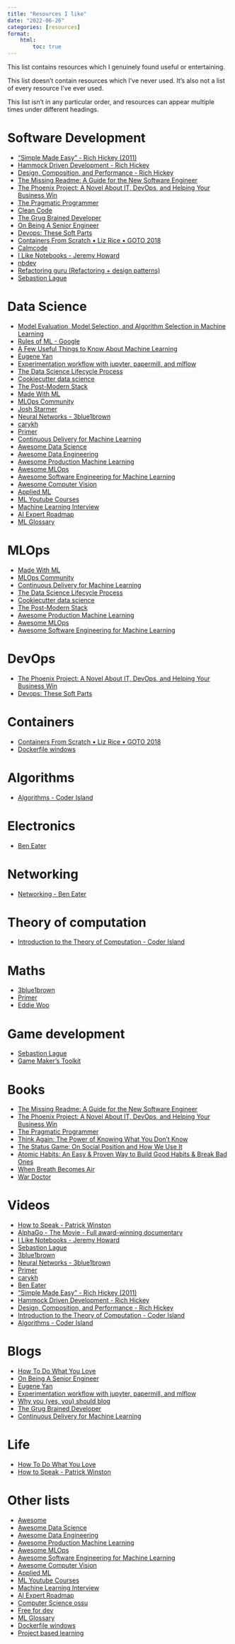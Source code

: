 ```yaml
---
title: "Resources I like"
date: "2022-06-26"
categories: [resources]
format:
    html:
        toc: true
---
```


This list contains resources which I genuinely found useful or entertaining.

This list doesn't contain resources which I've never used. It's also not a list of every resource I've ever used.

This list isn't in any particular order, and resources can appear multiple times under different headings.

# Software Development
- ["Simple Made Easy" - Rich Hickey (2011)](https://www.youtube.com/watch?v=LKtk3HCgTa8)
- [Hammock Driven Development - Rich Hickey](https://www.youtube.com/watch?v=f84n5oFoZBc)
- [Design, Composition, and Performance - Rich Hickey](https://www.youtube.com/watch?v=MCZ3YgeEUPg)
- [The Missing Readme: A Guide for the New Software Engineer](https://www.goodreads.com/book/show/57271519-the-missing-readme)
- [The Phoenix Project: A Novel About IT, DevOps, and Helping Your Business Win](https://www.goodreads.com/en/book/show/17255186-the-phoenix-project)
- [The Pragmatic Programmer](https://www.goodreads.com/book/show/56799802-the-pragmatic-programmer)
- [Clean Code](https://www.goodreads.com/book/show/3735293-clean-code)
- [The Grug Brained Developer](https://grugbrain.dev/)
- [On Being A Senior Engineer](https://www.kitchensoap.com/2012/10/25/on-being-a-senior-engineer/)
- [Devops: These Soft Parts](https://agileweboperations.com/2010/12/09/devops-these-soft-parts/)
- [Containers From Scratch • Liz Rice • GOTO 2018](https://www.youtube.com/watch?v=8fi7uSYlOdc)
- [Calmcode](https://calmcode.io/)
- [I Like Notebooks - Jeremy Howard](https://www.youtube.com/watch?v=9Q6sLbz37gk)
- [nbdev](https://github.com/fastai/nbdev)
- [Refactoring guru (Refactoring + design patterns)](https://refactoring.guru/)
- [Sebastion Lague](https://www.youtube.com/c/SebastianLague)

# Data Science
- [Model Evaluation, Model Selection, and Algorithm Selection in Machine Learning](https://arxiv.org/abs/1811.12808)
- [Rules of ML - Google](https://developers.google.com/machine-learning/guides/rules-of-ml)
- [A Few Useful Things to Know About Machine Learning](https://homes.cs.washington.edu/~pedrod/papers/cacm12.pdf)
- [Eugene Yan](https://eugeneyan.com/)
- [Experimentation workflow with jupyter, papermill, and mlflow](https://eugeneyan.com/writing/experimentation-workflow-with-jupyter-papermill-mlflow/)
- [The Data Science Lifecycle Process](https://github.com/dslp/dslp)
- [Cookiecutter data science](http://drivendata.github.io/cookiecutter-data-science/)
- [The Post-Modern Stack](https://github.com/jacopotagliabue/post-modern-stack)
- [Made With ML](https://madewithml.com/)
- [MLOps Community](https://mlops.community/)
- [Josh Starmer](https://www.youtube.com/c/joshstarmer/featured)
- [Neural Networks - 3blue1brown](https://www.youtube.com/playlist?list=PLZHQObOWTQDNU6R1_67000Dx_ZCJB-3pi)
- [carykh](https://www.youtube.com/user/carykh/videos)
- [Primer](https://www.youtube.com/c/PrimerLearning)
- [Continuous Delivery for Machine Learning](https://martinfowler.com/articles/cd4ml.html)
- [Awesome Data Science](https://github.com/academic/awesome-datascience)
- [Awesome Data Engineering](https://github.com/igorbarinov/awesome-data-engineering)
- [Awesome Production Machine Learning](https://github.com/EthicalML/awesome-production-machine-learning)
- [Awesome MLOps](https://github.com/visenger/awesome-mlops)
- [Awesome Software Engineering for Machine Learning](https://github.com/SE-ML/awesome-seml)
- [Awesome Computer Vision](https://github.com/jbhuang0604/awesome-computer-vision)
- [Applied ML](https://github.com/eugeneyan/applied-ml)
- [ML Youtube Courses](https://github.com/dair-ai/ML-YouTube-Courses)
- [Machine Learning Interview](https://github.com/khangich/machine-learning-interview)
- [AI Expert Roadmap](https://github.com/AMAI-GmbH/AI-Expert-Roadmap)
- [ML Glossary](https://github.com/bfortuner/ml-glossary)

# MLOps
- [Made With ML](https://madewithml.com/)
- [MLOps Community](https://mlops.community/)
- [Continuous Delivery for Machine Learning](https://martinfowler.com/articles/cd4ml.html)
- [The Data Science Lifecycle Process](https://github.com/dslp/dslp)
- [Cookiecutter data science](http://drivendata.github.io/cookiecutter-data-science/)
- [The Post-Modern Stack](https://github.com/jacopotagliabue/post-modern-stack)
- [Awesome Production Machine Learning](https://github.com/EthicalML/awesome-production-machine-learning)
- [Awesome MLOps](https://github.com/visenger/awesome-mlops)
- [Awesome Software Engineering for Machine Learning](https://github.com/SE-ML/awesome-seml)

# DevOps
- [The Phoenix Project: A Novel About IT, DevOps, and Helping Your Business Win](https://www.goodreads.com/en/book/show/17255186-the-phoenix-project)
- [Devops: These Soft Parts](https://agileweboperations.com/2010/12/09/devops-these-soft-parts/)

# Containers
- [Containers From Scratch • Liz Rice • GOTO 2018](https://www.youtube.com/watch?v=8fi7uSYlOdc)
- [Dockerfile windows](https://github.com/StefanScherer/dockerfiles-windows)

# Algorithms
- [Algorithms - Coder Island](https://www.youtube.com/playlist?list=PL6ED884C7AEE68027)

# Electronics
- [Ben Eater](https://www.youtube.com/c/BenEater)

# Networking
- [Networking - Ben Eater](https://www.youtube.com/playlist?list=PLowKtXNTBypH19whXTVoG3oKSuOcw_XeW)

# Theory of computation
- [Introduction to the Theory of Computation - Coder Island](https://www.youtube.com/playlist?list=PL601FC994BDD963E4)

# Maths
- [3blue1brown](https://www.youtube.com/c/3blue1brown/videos)
- [Primer](https://www.youtube.com/c/PrimerLearning)
- [Eddie Woo](https://www.youtube.com/c/misterwootube/videos)

# Game development
- [Sebastion Lague](https://www.youtube.com/c/SebastianLague)
- [Game Maker's Toolkit](https://www.youtube.com/c/MarkBrownGMT)

# Books
- [The Missing Readme: A Guide for the New Software Engineer](https://www.goodreads.com/book/show/57271519-the-missing-readme)
- [The Phoenix Project: A Novel About IT, DevOps, and Helping Your Business Win](https://www.goodreads.com/en/book/show/17255186-the-phoenix-project)
- [The Pragmatic Programmer](https://www.goodreads.com/book/show/56799802-the-pragmatic-programmer)
- [Think Again: The Power of Knowing What You Don't Know](https://www.goodreads.com/book/show/55539565-think-again)
- [The Status Game: On Social Position and How We Use It](https://www.goodreads.com/book/show/58642436-the-status-game)
- [Atomic Habits: An Easy & Proven Way to Build Good Habits & Break Bad Ones](https://www.goodreads.com/book/show/40121378-atomic-habits)
- [When Breath Becomes Air](https://www.goodreads.com/book/show/25899336-when-breath-becomes-air)
- [War Doctor](https://www.goodreads.com/book/show/41793575-war-doctor)

# Videos
- [How to Speak - Patrick Winston](https://www.youtube.com/watch?v=Unzc731iCUY)
- [AlphaGo - The Movie - Full award-winning documentary](https://www.youtube.com/watch?v=WXuK6gekU1Y)
- [I Like Notebooks - Jeremy Howard](https://www.youtube.com/watch?v=9Q6sLbz37gk)
- [Sebastion Lague](https://www.youtube.com/c/SebastianLague)
- [3blue1brown](https://www.youtube.com/c/3blue1brown/videos)
- [Neural Networks - 3blue1brown](https://www.youtube.com/playlist?list=PLZHQObOWTQDNU6R1_67000Dx_ZCJB-3pi)
- [Primer](https://www.youtube.com/c/PrimerLearning)
- [carykh](https://www.youtube.com/user/carykh/videos)
- [Ben Eater](https://www.youtube.com/c/BenEater)
- ["Simple Made Easy" - Rich Hickey (2011)](https://www.youtube.com/watch?v=LKtk3HCgTa8)
- [Hammock Driven Development - Rich Hickey](https://www.youtube.com/watch?v=f84n5oFoZBc)
- [Design, Composition, and Performance - Rich Hickey](https://www.youtube.com/watch?v=MCZ3YgeEUPg)
- [Introduction to the Theory of Computation - Coder Island](https://www.youtube.com/playlist?list=PL601FC994BDD963E4)
- [Algorithms - Coder Island](https://www.youtube.com/playlist?list=PL6ED884C7AEE68027)

# Blogs
- [How To Do What You Love](http://www.paulgraham.com/love.html)
- [On Being A Senior Engineer](https://www.kitchensoap.com/2012/10/25/on-being-a-senior-engineer/)
- [Eugene Yan](https://eugeneyan.com/)
- [Experimentation workflow with jupyter, papermill, and mlflow](https://eugeneyan.com/writing/experimentation-workflow-with-jupyter-papermill-mlflow/)
- [Why you (yes, you) should blog](https://medium.com/@racheltho/why-you-yes-you-should-blog-7d2544ac1045)
- [The Grug Brained Developer](https://grugbrain.dev/)
- [Continuous Delivery for Machine Learning](https://martinfowler.com/articles/cd4ml.html)

# Life
- [How To Do What You Love](http://www.paulgraham.com/love.html)
- [How to Speak - Patrick Winston](https://www.youtube.com/watch?v=Unzc731iCUY)

# Other lists
- [Awesome](https://github.com/sindresorhus/awesome)
- [Awesome Data Science](https://github.com/academic/awesome-datascience)
- [Awesome Data Engineering](https://github.com/igorbarinov/awesome-data-engineering)
- [Awesome Production Machine Learning](https://github.com/EthicalML/awesome-production-machine-learning)
- [Awesome MLOps](https://github.com/visenger/awesome-mlops)
- [Awesome Software Engineering for Machine Learning](https://github.com/SE-ML/awesome-seml)
- [Awesome Computer Vision](https://github.com/jbhuang0604/awesome-computer-vision)
- [Applied ML](https://github.com/eugeneyan/applied-ml)
- [ML Youtube Courses](https://github.com/dair-ai/ML-YouTube-Courses)
- [Machine Learning Interview](https://github.com/khangich/machine-learning-interview)
- [AI Expert Roadmap](https://github.com/AMAI-GmbH/AI-Expert-Roadmap)
- [Computer Science ossu](https://github.com/ossu/computer-science)
- [Free for dev](https://github.com/ripienaar/free-for-dev)
- [ML Glossary](https://github.com/bfortuner/ml-glossary)
- [Dockerfile windows](https://github.com/StefanScherer/dockerfiles-windows)
- [Project based learning](https://github.com/practical-tutorials/project-based-learning)
